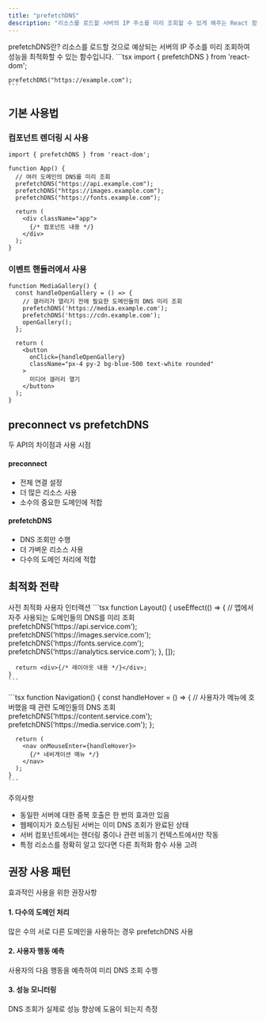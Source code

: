 ```yaml
---
title: "prefetchDNS"
description: "리소스를 로드할 서버의 IP 주소를 미리 조회할 수 있게 해주는 React 함수"
---
```



<Card className="mb-6">
  <CardHeader>
    <CardTitle>prefetchDNS란?</CardTitle>
    <CardDescription>
      리소스를 로드할 것으로 예상되는 서버의 IP 주소를 미리 조회하여 성능을 최적화할 수 있는 함수입니다.
    </CardDescription>
  </CardHeader>
  <CardContent>
    ```tsx
    import { prefetchDNS } from 'react-dom';

    prefetchDNS("https://example.com");
    ```
  </CardContent>
</Card>

## 기본 사용법

### 컴포넌트 렌더링 시 사용

```tsx
import { prefetchDNS } from 'react-dom';

function App() {
  // 여러 도메인의 DNS를 미리 조회
  prefetchDNS("https://api.example.com");
  prefetchDNS("https://images.example.com");
  prefetchDNS("https://fonts.example.com");
  
  return (
    <div className="app">
      {/* 컴포넌트 내용 */}
    </div>
  );
}
```

### 이벤트 핸들러에서 사용

```tsx
function MediaGallery() {
  const handleOpenGallery = () => {
    // 갤러리가 열리기 전에 필요한 도메인들의 DNS 미리 조회
    prefetchDNS('https://media.example.com');
    prefetchDNS('https://cdn.example.com');
    openGallery();
  };

  return (
    <button 
      onClick={handleOpenGallery}
      className="px-4 py-2 bg-blue-500 text-white rounded"
    >
      미디어 갤러리 열기
    </button>
  );
}
```

## preconnect vs prefetchDNS

<Card className="my-4">
  <CardHeader>
    <CardTitle>두 API의 차이점과 사용 시점</CardTitle>
  </CardHeader>
  <CardContent>
    <div className="grid grid-cols-2 gap-4">
      <div>
        <h4 className="font-bold">preconnect</h4>
        <ul className="list-disc pl-6 space-y-1">
          <li>전체 연결 설정</li>
          <li>더 많은 리소스 사용</li>
          <li>소수의 중요한 도메인에 적합</li>
        </ul>
      </div>
      <div>
        <h4 className="font-bold">prefetchDNS</h4>
        <ul className="list-disc pl-6 space-y-1">
          <li>DNS 조회만 수행</li>
          <li>더 가벼운 리소스 사용</li>
          <li>다수의 도메인 처리에 적합</li>
        </ul>
      </div>
    </div>
  </CardContent>
</Card>

## 최적화 전략

<Tabs defaultValue="early" className="w-full">
  <TabsList>
    <TabsTrigger value="early">사전 최적화</TabsTrigger>
    <TabsTrigger value="user">사용자 인터랙션</TabsTrigger>
  </TabsList>
  <TabsContent value="early">
    ```tsx
    function Layout() {
      useEffect(() => {
        // 앱에서 자주 사용되는 도메인들의 DNS를 미리 조회
        prefetchDNS('https://api.service.com');
        prefetchDNS('https://images.service.com');
        prefetchDNS('https://fonts.service.com');
        prefetchDNS('https://analytics.service.com');
      }, []);

      return <div>{/* 레이아웃 내용 */}</div>;
    }
    ```
  </TabsContent>
  <TabsContent value="user">
    ```tsx
    function Navigation() {
      const handleHover = () => {
        // 사용자가 메뉴에 호버했을 때 관련 도메인들의 DNS 조회
        prefetchDNS('https://content.service.com');
        prefetchDNS('https://media.service.com');
      };

      return (
        <nav onMouseEnter={handleHover}>
          {/* 네비게이션 메뉴 */}
        </nav>
      );
    }
    ```
  </TabsContent>
</Tabs>

<Alert className="my-4">
  <AlertTitle>주의사항</AlertTitle>
  <AlertDescription>
    <ul className="list-disc pl-6 space-y-2">
      <li>동일한 서버에 대한 중복 호출은 한 번의 효과만 있음</li>
      <li>웹페이지가 호스팅된 서버는 이미 DNS 조회가 완료된 상태</li>
      <li>서버 컴포넌트에서는 렌더링 중이나 관련 비동기 컨텍스트에서만 작동</li>
      <li>특정 리소스를 정확히 알고 있다면 다른 최적화 함수 사용 고려</li>
    </ul>
  </AlertDescription>
</Alert>

## 권장 사용 패턴

<Card className="mt-4">
  <CardHeader>
    <CardTitle>효과적인 사용을 위한 권장사항</CardTitle>
  </CardHeader>
  <CardContent>
    <div className="space-y-3">
      <div>
        <h4 className="font-bold">1. 다수의 도메인 처리</h4>
        <p>많은 수의 서로 다른 도메인을 사용하는 경우 prefetchDNS 사용</p>
      </div>
      <div>
        <h4 className="font-bold">2. 사용자 행동 예측</h4>
        <p>사용자의 다음 행동을 예측하여 미리 DNS 조회 수행</p>
      </div>
      <div>
        <h4 className="font-bold">3. 성능 모니터링</h4>
        <p>DNS 조회가 실제로 성능 향상에 도움이 되는지 측정</p>
      </div>
    </div>
  </CardContent>
</Card>